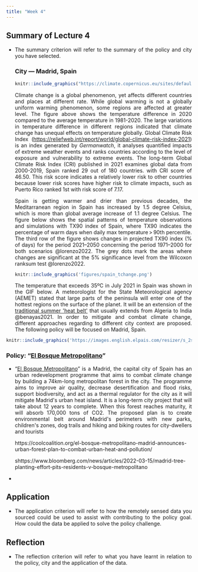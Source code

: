 ```yaml
---
title: "Week 4"
---
```


<div style="text-align: justify">

## Summary of Lecture 4

-   The summary criterion will refer to the summary of the policy and city you have selected.

    ### City --- Madrid, Spain

    ```r
    knitr::include_graphics("https://climate.copernicus.eu/sites/default/files/inline-images/C3S_PR_Jan2021_Fig1_12month_anomaly_Global_ea_2t_202001-202012.png")

    ```

    Climate change is a global phenomenon, yet affects different countries and places at different rate. While global warming is not a globally uniform warming phenomenon, some regions are affected at greater level. The figure above shows the temperature difference in 2020 compared to the average temperature in 1981-2020. The large variations in temperature difference in different regions indicated that climate change has unequal effects on temperature globally. Global Climate Risk Index (<https://reliefweb.int/report/world/global-climate-risk-index-2021>) is an index generated by *Germanwatch*, it analyses quantified impacts of extreme weather events and ranks countries according to the level of exposure and vulnerability to extreme events. The long-term Global Climate Risk Index (CRI) published in 2021 examines global data from 2000-2019, Spain ranked 29 out of 180 countries. with CRI score of 46.50. This risk score indicates a relatively lower risk to other countries because lower risk scores have higher risk to climate impacts, such as Puerto Rico ranked 1st with risk score of 7.17.

    Spain is getting warmer and drier than previous decades, the Meditarranean region in Spain has increased by 1.5 degree Celsius, which is more than global average increase of 1.1 degree Celsius. The figure below shows the spatial patterns of temperature observations and simulations with TX90 index of Spain, where TX90 indicates the percentage of warm days when daily max temperature \> 90th percentile. The third row of the figure shows changes in projected TX90 index (% of days) for the period 2021--2050 concerning the period 1971--2000 for both scenarios @lorenzo2022. The grey dots mark the areas where changes are significant at the 5% significance level from the Wilcoxon ranksum test @lorenzo2022.

    ```r
    knitr::include_graphics('figures/spain_tchange.png')

    ```

    The temperature that exceeds 35ºC in July 2021 in Spain was shown in the GIF below. A meteorologist for the State Meteorological agency (AEMET) stated that large parts of the peninsula will enter one of the hottest regions on the surface of the planet. It will be an extension of the [traditional summer \'heat belt\'](https://english.elpais.com/spanish_news/2021-05-27/experts-predict-iraq-like-weather-for-spain-in-the-near-future.html) that usually extends from Algeria to India @benayas2021. In order to mitigate and combat climate change, different approaches regarding to different city context are proposed. The following policy will be focused on Madrid, Spain.

```r
knitr::include_graphics('https://images.english.elpais.com/resizer/s_2stmxRADYuz_0ZizJb6DibYEg=/1200x0/cloudfront-eu-central-1.images.arcpublishing.com/prisa/WK42UIRNNFEJJCWYPHV7ZCHCR4.gif')
```

### Policy: "[El Bosque Metropolitano](https://diario.madrid.es/wp-content/uploads/2020/06/Dosier-Bosque-Metropolitano-Datos.pdf)"

-   "[El Bosque Metropolitano](https://diario.madrid.es/wp-content/uploads/2020/06/Dosier-Bosque-Metropolitano-Datos.pdf)" is a Madrid, the capital city of Spain has an urban redevelopment programme that aims to combat climate change by building a 74km-long metropolitan forest in the city. The programme aims to improve air quality, decrease desertification and flood risks, support biodiversity, and act as a thermal regulator for the city as it will mitigate Madrid\'s urban heat island. It is a long-term city project that will take about 12 years to complete. When this forest reaches maturity, it will absorb 170,000 tons of CO2. The proposed plan is to create environmental belt around Madrid\'s perimeters with new parks, children\'s zones, dog trails and hiking and biking routes for city-dwellers and tourists

    https://coolcoalition.org/el-bosque-metropolitano-madrid-announces-urban-forest-plan-to-combat-urban-heat-and-pollution/

    shttps://www.bloomberg.com/news/articles/2022-03-15/madrid-tree-planting-effort-pits-residents-v-bosque-metropolitano

-   

## Application

-   The application criterion will refer to how the remotely sensed data you sourced could be used to assist with contributing to the policy goal. How could the data be applied to solve the policy challenge.

## Reflection

-   The reflection criterion will refer to what you have learnt in relation to the policy, city and the application of the data.
